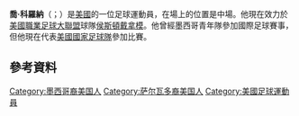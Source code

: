 {{blpunsourced|time=2015-05-14T16:15:37+00:00}}
{{expand|time=2015-05-14T16:15:37+00:00}}
{{noteTA
|G1=Football
}}
{{Infobox football biography
| name = Joe Corona
| image = Joe Corona.jpg
| image_size = 
| caption = Corona with [[Club_Tijuana|Tijuana]]
| fullname = Joe Benny Corona Crespín
| birth_date = {{birth date and age|1990|7|9}}
| birth_place = [[美國|美國]][[加利福尼亞|加利福尼亞]][[洛杉磯|洛杉磯]]
| height = 1.72 m<ref>{{MedioTiempo|joe-corona}}</ref>
| position = 中場
| currentclub = [[休斯敦迪纳摩|侯斯頓戴拿模]]
| clubnumber = 6
| youthyears1 = 2006–2008
| youthclubs1 = Nomads Academy
| youthyears2 = 2009–2010
| youthclubs2 = [[迪祖亞拿足球會|迪祖亞拿]]
| collegeyears1 = 2008
| college1 = San Diego State Aztecs
| collegecaps1 = 15
| collegegoals1 = 3
| years1 = 2010–2019
| clubs1 = [[迪祖亞拿足球會|迪祖亞拿]]
| caps1 = 185
| goals1 = 12
| years2 = 2015
| clubs2 = → Veracruz (loan)
| caps2 = 9
| goals2 = 0
| years3 = 2016
| clubs3 = → Sinaloa (loan)
| caps3 = 29
| goals3 = 0
| years4 = 2018
| clubs4 = → [[阿美利加足球俱樂部_(墨西哥)|CF阿美利加]] (loan)
| caps4 = 26
| goals4 = 0
| years5 = 2019–2020
| clubs5 = [[洛杉磯銀河|洛杉磯銀河]]
| caps5 = 47
| goals5 = 2
| years6 = 2021–
| clubs6 = [[休斯敦迪纳摩|侯斯頓戴拿模]]
| caps6 = 1
| goals6 = 0
| nationalyears1 = 2011
| nationalteam1 = Mexico U22
| nationalcaps1 = 1
| nationalgoals1 = 0
| nationalyears2 = 2012
| nationalteam2 = United States U23
| nationalcaps2 = 4
| nationalgoals2 = 4
| nationalyears3 = 2012–2018
| nationalteam3 = [[美國國家足球隊|美國]]
| nationalcaps3 = 23
| nationalgoals3 = 3
| medaltemplates = {{MedalCountry|{{USA}}}}
{{Medal|W|[[CONCACAF_Gold_Cup|CONCACAF Gold Cup]]|[[2013_CONCACAF_Gold_Cup|2013]]}}
{{Medal|W|[[CONCACAF_Gold_Cup|CONCACAF Gold Cup]]|[[2017_CONCACAF_Gold_Cup|2017]]}}
| pcupdate = April 17, 2021
| ntupdate = June 9, 2018
}}

'''喬·科羅納'''（{{lang-en|Joe Corona}}；{{bd|1990年|7月9日}}）是[[美國|美國]]的一位足球運動員，在場上的位置是中場。他現在效力於[[美國職業足球大聯盟|美國職業足球大聯盟]]球隊[[休斯敦迪纳摩|侯斯頓戴拿模]]。他曾經墨西哥青年隊參加國際足球賽事，但他現在代表[[美國國家足球隊|美國國家足球隊]]參加比賽。

==參考資料==
{{Reflist}}

{{DEFAULTSORT: Corona, Joe}}

[[Category:墨西哥裔美国人|Category:墨西哥裔美国人]]
[[Category:萨尔瓦多裔美国人|Category:萨尔瓦多裔美国人]]
[[Category:美國足球運動員|Category:美國足球運動員]]